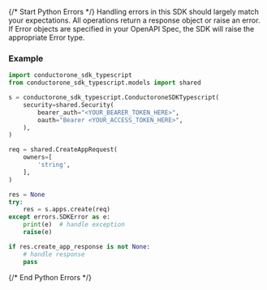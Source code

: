 {/* Start Python Errors */}
Handling errors in this SDK should largely match your expectations.  All operations return a response object or raise an error.  If Error objects are specified in your OpenAPI Spec, the SDK will raise the appropriate Error type.



### Example

```python
import conductorone_sdk_typescript
from conductorone_sdk_typescript.models import shared

s = conductorone_sdk_typescript.ConductoroneSDKTypescript(
    security=shared.Security(
        bearer_auth="<YOUR_BEARER_TOKEN_HERE>",
        oauth="Bearer <YOUR_ACCESS_TOKEN_HERE>",
    ),
)

req = shared.CreateAppRequest(
    owners=[
        'string',
    ],
)

res = None
try:
    res = s.apps.create(req)
except errors.SDKError as e:
    print(e)  # handle exception
    raise(e)

if res.create_app_response is not None:
    # handle response
    pass
```

{/* End Python Errors */}
